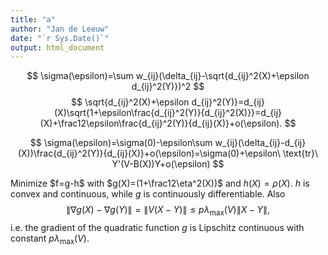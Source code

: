 ```yaml
---
title: "a"
author: "Jan de Leeuw"
date: "`r Sys.Date()`"
output: html_document
---
```


$$
\sigma(\epsilon)=\sum w_{ij}(\delta_{ij}-\sqrt{d_{ij}^2(X)+\epsilon d_{ij}^2(Y)})^2
$$
$$
\sqrt{d_{ij}^2(X)+\epsilon d_{ij}^2(Y)}=d_{ij}(X)\sqrt{1+\epsilon\frac{d_{ij}^2(Y)}{d_{ij}^2(X)}}=d_{ij}(X)+\frac12\epsilon\frac{d_{ij}^2(Y)}{d_{ij}(X)}+o(\epsilon).
$$

$$
\sigma(\epsilon)=\sigma(0)-\epsilon\sum w_{ij}(\delta_{ij}-d_{ij}(X))\frac{d_{ij}^2(Y)}{d_{ij}(X)}+o(\epsilon)=\sigma(0)+\epsilon\ \text{tr}\ Y'(V-B(X))Y+o(\epsilon)
$$

Minimize $f=g-h\$ with $g(X)=(1+\frac12\eta^2(X))$ and $h(X)=\rho(X)$. $h$ is convex and
continuous, while $g$ is continuously differentiable. Also
$$
\|\nabla g(X)-\nabla g(Y)\|=\|V(X-Y)\|\leq p\lambda_{\text{max}}(V)\|X-Y\|,
$$
i.e. the gradient of the quadratic function $g$ is Lipschitz continuous with constant $p\lambda_{\text{max}}(V)$.